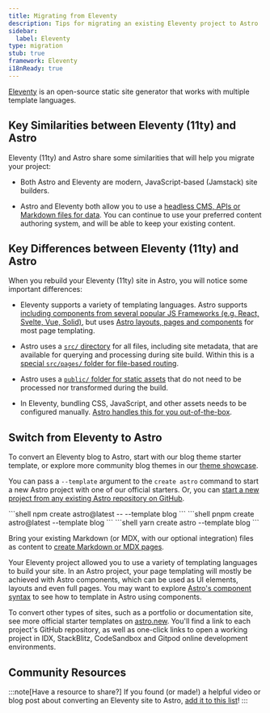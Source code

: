 ```yaml
---
title: Migrating from Eleventy
description: Tips for migrating an existing Eleventy project to Astro
sidebar:
  label: Eleventy
type: migration
stub: true
framework: Eleventy
i18nReady: true
---
```



[Eleventy](https://11ty.dev) is an open-source static site generator that works with multiple template languages.

## Key Similarities between Eleventy (11ty) and Astro

Eleventy (11ty) and Astro share some similarities that will help you migrate your project:

- Both Astro and Eleventy are modern, JavaScript-based (Jamstack) site builders.

- Astro and Eleventy both allow you to use a [headless CMS, APIs or Markdown files for data](/vi/guides/data-fetching/). You can continue to use your preferred content authoring system, and will be able to keep your existing content.

## Key Differences between Eleventy (11ty) and Astro

When you rebuild your Eleventy (11ty) site in Astro, you will notice some important differences:

- Eleventy supports a variety of templating languages. Astro supports [including components from several popular JS Frameworks (e.g. React, Svelte, Vue, Solid)](/vi/guides/framework-components/), but uses [Astro layouts, pages and components](/vi/basics/astro-components/) for most page templating.

- Astro uses a [`src/` directory](/vi/basics/project-structure/#src) for all files, including site metadata, that are available for querying and processing during site build. Within this is a [special `src/pages/` folder for file-based routing](/vi/basics/astro-pages/).

- Astro uses a [`public/` folder for static assets](/vi/basics/project-structure/#public) that do not need to be processed nor transformed during the build.

- In Eleventy, bundling CSS, JavaScript, and other assets needs to be configured manually. [Astro handles this for you out-of-the-box](/vi/concepts/why-astro/#easy-to-use).

## Switch from Eleventy to Astro

To convert an Eleventy blog to Astro, start with our blog theme starter template, or explore more community blog themes in our [theme showcase](https://astro.build/themes/).

You can pass a `--template` argument to the `create astro` command to start a new Astro project with one of our official starters. Or, you can [start a new project from any existing Astro repository on GitHub](/vi/install-and-setup/#install-from-the-cli-wizard).

  <PackageManagerTabs>
    <Fragment slot="npm">
    ```shell
    npm create astro@latest -- --template blog
    ```
    </Fragment>
    <Fragment slot="pnpm">
    ```shell
    pnpm create astro@latest --template blog
    ```
    </Fragment>
    <Fragment slot="yarn">
    ```shell
    yarn create astro --template blog
    ```
    </Fragment>
  </PackageManagerTabs>

 Bring your existing Markdown (or MDX, with our optional integration) files as content to [create Markdown or MDX pages](/vi/guides/markdown-content/).

Your Eleventy project allowed you to use a variety of templating languages to build your site. In an Astro project, your page templating will mostly be achieved with Astro components, which can be used as UI elements, layouts and even full pages. You may want to explore [Astro's component syntax](/vi/basics/astro-components/) to see how to template in Astro using components.

To convert other types of sites, such as a portfolio or documentation site, see more official starter templates on [astro.new](https://astro.new). You'll find a link to each project's GitHub repository, as well as one-click links to open a working project in IDX, StackBlitz, CodeSandbox and Gitpod online development environments.

## Community Resources

<CardGrid>

  <LinkCard title="This Site Is Now Built with Astro" href="https://aqandrew.com/blog/now-built-with-astro/" description="Why I switched from Eleventy."/>

  <LinkCard title="Website Rewrite: 2025" href="https://www.welchcanavan.com/posts/site-rewrite-2025/" />

</CardGrid>

:::note[Have a resource to share?]
If you found (or made!) a helpful video or blog post about converting an Eleventy site to Astro, [add it to this list](https://github.com/withastro/docs/edit/main/src/content/docs/vi/guides/migrate-to-astro/from-eleventy.mdx)!
:::
